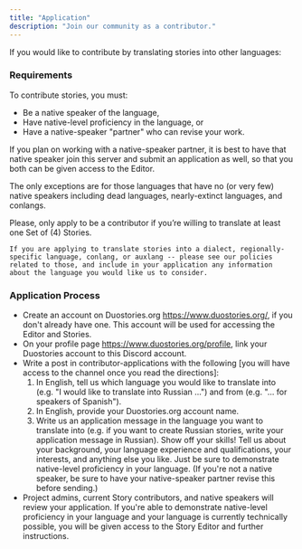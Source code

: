 ```yaml
---
title: "Application"
description: "Join our community as a contributor."
---
```


If you would like to contribute by translating stories into other languages:

### Requirements
To contribute stories, you must:

- Be a native speaker of the language,
- Have native-level proficiency in the language, or
- Have a native-speaker "partner" who can revise your work.

<Info> If you plan on working with a native-speaker partner, it is best to have that native speaker join this server and submit an application as well, so that you both can be given access to the Editor.</Info>


The only exceptions are for those languages that have no (or very few) native speakers including dead languages, nearly-extinct languages, and conlangs.

Please, only apply to be a contributor if you’re willing to translate at least one Set of (4) Stories.

    If you are applying to translate stories into a dialect, regionally-specific language, conlang, or auxlang -- please see our policies related to those, and include in your application any information about the language you would like us to consider.


### Application Process

- Create an account on Duostories.org https://www.duostories.org/, if you don't already have one. This account will be used for accessing the Editor and Stories.
- On your profile page https://www.duostories.org/profile, link your Duostories account to this Discord account.
- Write a post in ⁠contributor-applications with the following [you will have access to the channel once you read the directions]:
    1. In English, tell us which language you would like to translate into (e.g. "I would like to translate into Russian …") and from (e.g. "… for speakers of Spanish").
    2. In English, provide your Duostories.org account name.
    3. Write us an application message in the language you want to translate into (e.g. if you want to create Russian stories, write your application message in Russian). Show off your skills! Tell us about your background, your language experience and qualifications, your interests, and anything else you like. Just be sure to demonstrate native-level proficiency in your language. (If you're not a native speaker, be sure to have your native-speaker partner revise this before sending.)
- Project admins, current Story contributors, and native speakers will review your application. If you're able to demonstrate native-level proficiency in your language and your language is currently technically possible, you will be given access to the Story Editor and further instructions.